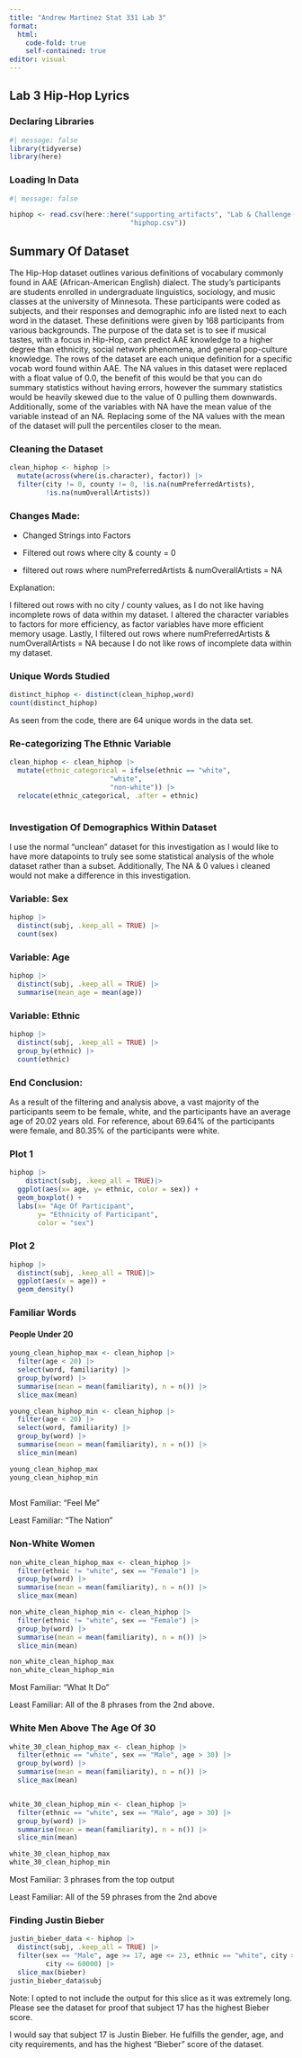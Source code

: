 ```yaml
---
title: "Andrew Martinez Stat 331 Lab 3"
format:
  html:
    code-fold: true
    self-contained: true
editor: visual
---
```


## Lab 3 Hip-Hop Lyrics

### Declaring Libraries

```r
#| message: false
library(tidyverse)
library(here)
```

### Loading In Data

```r
#| message: false

hiphop <- read.csv(here::here("supporting_artifacts", "Lab & Challenge 3", 
                              "hiphop.csv"))

```

## Summary Of Dataset

The Hip-Hop dataset outlines various definitions of vocabulary commonly found in AAE (African-American English) dialect. The study's participants are students enrolled in undergraduate linguistics, sociology, and music classes at the university of Minnesota. These participants were coded as subjects, and their responses and demographic info are listed next to each word in the dataset. These definitions were given by 168 participants from various backgrounds. The purpose of the data set is to see if musical tastes, with a focus in Hip-Hop, can predict AAE knowledge to a higher degree than ethnicity, social network phenomena, and general pop-culture knowledge. The rows of the dataset are each unique definition for a specific vocab word found within AAE. The NA values in this dataset were replaced with a float value of 0.0, the benefit of this would be that you can do summary statistics without having errors, however the summary statistics would be heavily skewed due to the value of 0 pulling them downwards. Additionally, some of the variables with NA have the mean value of the variable instead of an NA. Replacing some of the NA values with the mean of the dataset will pull the percentiles closer to the mean.

### Cleaning the Dataset

```r
clean_hiphop <- hiphop |> 
  mutate(across(where(is.character), factor)) |> 
  filter(city != 0, county != 0, !is.na(numPreferredArtists), 
         !is.na(numOverallArtists))
```

### Changes Made:

-   Changed Strings into Factors

-   Filtered out rows where city & county = 0

-   filtered out rows where numPreferredArtists & numOverallArtists = NA

Explanation:

I filtered out rows with no city / county values, as I do not like having incomplete rows of data within my dataset. I altered the character variables to factors for more efficiency, as factor variables have more efficient memory usage. Lastly, I filtered out rows where numPreferredArtists & numOverallArtists = NA because I do not like rows of incomplete data within my dataset.

### Unique Words Studied

```r
distinct_hiphop <- distinct(clean_hiphop,word)
count(distinct_hiphop)

```

As seen from the code, there are 64 unique words in the data set.

### Re-categorizing The Ethnic Variable

```r
clean_hiphop <- clean_hiphop |> 
  mutate(ethnic_categorical = ifelse(ethnic == "white", 
                         "white", 
                         "non-white")) |> 
  relocate(ethnic_categorical, .after = ethnic)
  
```

### 

### Investigation Of Demographics Within Dataset

I use the normal "unclean" dataset for this investigation as I would like to have more datapoints to truly see some statistical analysis of the whole dataset rather than a subset. Additionally, The NA & 0 values i cleaned would not make a difference in this investigation.

### Variable: Sex

```r
hiphop |> 
  distinct(subj, .keep_all = TRUE) |> 
  count(sex)
```

### Variable: Age

```r
hiphop |> 
  distinct(subj, .keep_all = TRUE) |> 
  summarise(mean_age = mean(age))
```

### Variable: Ethnic

```r
hiphop |> 
  distinct(subj, .keep_all = TRUE) |> 
  group_by(ethnic) |> 
  count(ethnic)
```

### End Conclusion:

As a result of the filtering and analysis above, a vast majority of the participants seem to be female, white, and the participants have an average age of 20.02 years old. For reference, about 69.64% of the participants were female, and 80.35% of the participants were white.

### Plot 1

```r
hiphop |>  
    distinct(subj, .keep_all = TRUE)|>
  ggplot(aes(x= age, y= ethnic, color = sex)) +
  geom_boxplot() +
  labs(x= "Age Of Participant",
       y= "Ethnicity of Participant",
       color = "sex")
```

### Plot 2

```r
hiphop |>  
  distinct(subj, .keep_all = TRUE)|>
  ggplot(aes(x = age)) +
  geom_density()

```

### Familiar Words

#### People Under 20

```r
young_clean_hiphop_max <- clean_hiphop |> 
  filter(age < 20) |> 
  select(word, familiarity) |>
  group_by(word) |> 
  summarise(mean = mean(familiarity), n = n()) |>
  slice_max(mean)

young_clean_hiphop_min <- clean_hiphop |> 
  filter(age < 20) |> 
  select(word, familiarity) |>
  group_by(word) |> 
  summarise(mean = mean(familiarity), n = n()) |>
  slice_min(mean)

young_clean_hiphop_max
young_clean_hiphop_min
  
```

Most Familiar: "Feel Me"

Least Familiar: "The Nation"

### Non-White Women

```r
non_white_clean_hiphop_max <- clean_hiphop |> 
  filter(ethnic != "white", sex == "Female") |>
  group_by(word) |> 
  summarise(mean = mean(familiarity), n = n()) |> 
  slice_max(mean)

non_white_clean_hiphop_min <- clean_hiphop |> 
  filter(ethnic != "white", sex == "Female") |>
  group_by(word) |> 
  summarise(mean = mean(familiarity), n = n()) |> 
  slice_min(mean)

non_white_clean_hiphop_max
non_white_clean_hiphop_min
```

Most Familiar: "What It Do"

Least Familiar: All of the 8 phrases from the 2nd above.

### White Men Above The Age Of 30

```r
white_30_clean_hiphop_max <- clean_hiphop |> 
  filter(ethnic == "white", sex == "Male", age > 30) |> 
  group_by(word) |> 
  summarise(mean = mean(familiarity), n = n()) |> 
  slice_max(mean)


white_30_clean_hiphop_min <- clean_hiphop |> 
  filter(ethnic == "white", sex == "Male", age > 30) |> 
  group_by(word) |> 
  summarise(mean = mean(familiarity), n = n()) |> 
  slice_min(mean)

white_30_clean_hiphop_max
white_30_clean_hiphop_min
```

Most Familiar: 3 phrases from the top output

Least Familiar: All of the 59 phrases from the 2nd above

### Finding Justin Bieber

```r
justin_bieber_data <- hiphop |> 
  distinct(subj, .keep_all = TRUE) |> 
  filter(sex == "Male", age >= 17, age <= 23, ethnic == "white", city >= 10000,
         city <= 60000) |> 
  slice_max(bieber)
justin_bieber_data$subj
```

Note: I opted to not include the output for this slice as it was extremely long. Please see the dataset for proof that subject 17 has the highest Bieber score.

I would say that subject 17 is Justin Bieber. He fulfills the gender, age, and city requirements, and has the highest "Bieber" score of the dataset.

